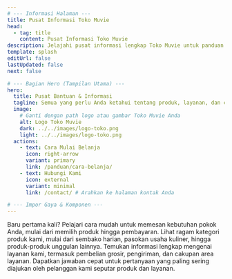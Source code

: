 ```yaml
---
# --- Informasi Halaman ---
title: Pusat Informasi Toko Muvie
head:
  - tag: title
    content: Pusat Informasi Toko Muvie
description: Jelajahi pusat informasi lengkap Toko Muvie untuk panduan belanja, detail produk, dan layanan yang kami tawarkan.
template: splash
editUrl: false
lastUpdated: false
next: false

# --- Bagian Hero (Tampilan Utama) ---
hero:
  title: Pusat Bantuan & Informasi
  tagline: Semua yang perlu Anda ketahui tentang produk, layanan, dan cara berbelanja di Toko Muvie ada di sini.
  image:
    # Ganti dengan path logo atau gambar Toko Muvie Anda
    alt: Logo Toko Muvie
    dark: ../../images/logo-toko.png
    light: ../../images/logo-toko.png
  actions:
    - text: Cara Mulai Belanja
      icon: right-arrow
      variant: primary
      link: /panduan/cara-belanja/
    - text: Hubungi Kami
      icon: external
      variant: minimal
      link: /contact/ # Arahkan ke halaman kontak Anda

# --- Impor Gaya & Komponen ---
---
```


<CardGrid stagger>

  <Card title="Panduan Belanja" icon="document">
    Baru pertama kali? Pelajari cara mudah untuk memesan kebutuhan pokok Anda, mulai dari memilih produk hingga pembayaran.
  </Card>

  <Card title="Informasi Produk" icon="package">
    Lihat ragam kategori produk kami, mulai dari sembako harian, pasokan usaha kuliner, hingga produk-produk unggulan lainnya.
  </Card>

  <Card title="Layanan Kami" icon="delivery">
    Temukan informasi lengkap mengenai layanan kami, termasuk pembelian grosir, pengiriman, dan cakupan area layanan.
  </Card>

  <Card title="Pertanyaan Umum (FAQ)" icon="question-mark">
    Dapatkan jawaban cepat untuk pertanyaan yang paling sering diajukan oleh pelanggan kami seputar produk dan layanan.
  </Card>

</CardGrid>
